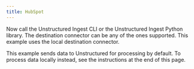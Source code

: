 ```yaml
---
title: HubSpot
---
```



<NewDocument />


<SharedContentHubSpot/>

Now call the Unstructured Ingest CLI or the Unstructured Ingest Python library.  The destination connector can be any of the ones supported. This example uses the local destination connector.

This example sends data to Unstructured for processing by default. To process data locally instead, see the instructions at the end of this page.


<CodeGroup>
  <HubSpotSh />
  <HubSpotPyV1 />
</CodeGroup>


<SharedPartitionByAPIOSS/>